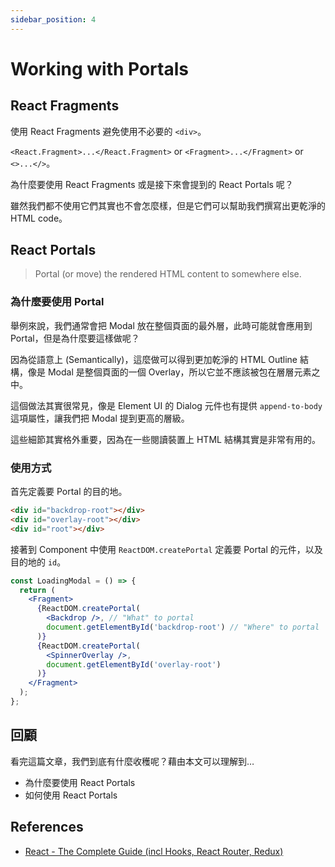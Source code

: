```yaml
---
sidebar_position: 4
---
```


# Working with Portals

## React Fragments

使用 React Fragments 避免使用不必要的 `<div>`。

`<React.Fragment>...</React.Fragment>` or `<Fragment>...</Fragment>` or `<>...</>`。

為什麼要使用 React Fragments 或是接下來會提到的 React Portals 呢？

雖然我們都不使用它們其實也不會怎麼樣，但是它們可以幫助我們撰寫出更乾淨的 HTML code。

## React Portals

> Portal (or move) the rendered HTML content to somewhere else.

### 為什麼要使用 Portal

舉例來說，我們通常會把 Modal 放在整個頁面的最外層，此時可能就會應用到 Portal，但是為什麼要這樣做呢？

因為從語意上 (Semantically)，這麼做可以得到更加乾淨的 HTML Outline 結構，像是 Modal 是整個頁面的一個 Overlay，所以它並不應該被包在層層元素之中。

這個做法其實很常見，像是 Element UI 的 Dialog 元件也有提供 `append-to-body` 這項屬性，讓我們把 Modal 提到更高的層級。

這些細節其實格外重要，因為在一些閱讀裝置上 HTML 結構其實是非常有用的。

### 使用方式

首先定義要 Portal 的目的地。

```HTML
<div id="backdrop-root"></div>
<div id="overlay-root"></div>
<div id="root"></div>
```

接著到 Component 中使用 `ReactDOM.createPortal` 定義要 Portal 的元件，以及目的地的 `id`。

```jsx
const LoadingModal = () => {
  return (
    <Fragment>
      {ReactDOM.createPortal(
        <Backdrop />, // "What" to portal
        document.getElementById('backdrop-root') // "Where" to portal
      )}
      {ReactDOM.createPortal(
        <SpinnerOverlay />,
        document.getElementById('overlay-root')
      )}
    </Fragment>
  );
};
```

## 回顧

看完這篇文章，我們到底有什麼收穫呢？藉由本文可以理解到…

- 為什麼要使用 React Portals
- 如何使用 React Portals

## References

- [React - The Complete Guide (incl Hooks, React Router, Redux)](https://www.udemy.com/course/react-the-complete-guide-incl-redux/)
